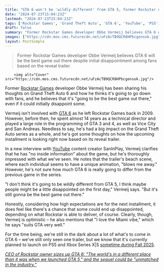 ```yaml
---
title: "GTA 6 won't be 'wildly different' from GTA 5, former Rockstar dev predicts: 'I think maybe people might be a little disappointed on the first day'"
date: "2024-07-23T15:04:23Z"
lastmod: "2024-07-23T15:04:23Z"
tags: ['Rockstar Games', 'Grand Theft Auto', 'GTA 6', 'YouTube', 'PS5', 'Xbox Series X|S']
draft: false
summary: "Former Rockstar Games developer Obbe Vermeij believes GTA 6 will be the best game out there despite initial disappointment among fans based on the reveal trailer."
images: ["https://cdn.mos.cms.futurecdn.net/uFzAcTB9QCR8HPbcgensok.jpg"]
layout: PostSimple
---
```

> Former Rockstar Games developer Obbe Vermeij believes GTA 6 will be the best game out there despite initial disappointment among fans based on the reveal trailer.


        <img alt="Cover" src="https://cdn.mos.cms.futurecdn.net/uFzAcTB9QCR8HPbcgensok.jpg"/>
        
Former [Rockstar Games](https://www.gamesradar.com/tag/rockstar-games/) developer Obbe Vermeij has been sharing his thoughts on Grand Theft Auto 6 and how he thinks it's going to go down with fans, and he believes that it's "going to be the best game out there," even if it could initially disappoint some. 

Vermeij isn't involved with [<u>GTA 6</u>](https://www.gamesradar.com/gta-6-guide/) as he left Rockstar Games back in 2009. However, before then, he spent almost 14 years as a technical director and played a large role in the programming of GTA 3 and 4, as well as Vice City and San Andreas. Needless to say, he's had a big impact on the Grand Theft Auto series as a whole, and he's got some thoughts on how the upcoming installment is looking right now based on its reveal trailer.

In a new interview with [YouTube](https://www.gamesradar.com/tag/youtube/) content creator SanInPlay, Vermeij clarifies that he has "no inside information" about the game, but he's thoroughly impressed with what we've seen. He notes that the trailer's beach scene, where each individual seems to have a unique animation, "blows me away." However, he's not sure how much GTA 6 is really going to differ from the previous game in the series.  

"I don't think it's going to be wildly different from GTA 5, I think maybe people might be a little disappointed on the first day," Vermeij says. "But it's still gonna be the best game out there."

Honestly, considering how high expectations are for the next installment, it does feel like there's a chance that some could end up disappointed, depending on what Rockstar is able to deliver, of course. Clearly, though, Vermeij is optimistic – he also mentions that "I love the Miami vibe," which he says "suits GTA very well." 

For the time being, we're still in the dark about a lot of what's to come in GTA 6 – we've still only seen one trailer, but we know that it's currently planned to launch on PS5 and Xbox Series X|S [<u>sometime during Fall 2025</u>](https://www.gamesradar.com/games/grand-theft-auto/gta-6-officially-launches-fall-2025-dispelling-rumors-of-a-potential-delay/). 

[<u><em>CEO of Rockstar owner sizes up GTA 6: "The world's in a different place than it was when we launched GTA 5," and the sequel could be "unmatched in the industry."</em></u>](https://www.gamesradar.com/games/grand-theft-auto/ceo-of-rockstar-owner-sizes-up-gta-6-the-worlds-in-a-different-place-than-it-was-when-we-launched-gta-5-and-the-sequel-could-be-unmatched-in-the-industry/)
        